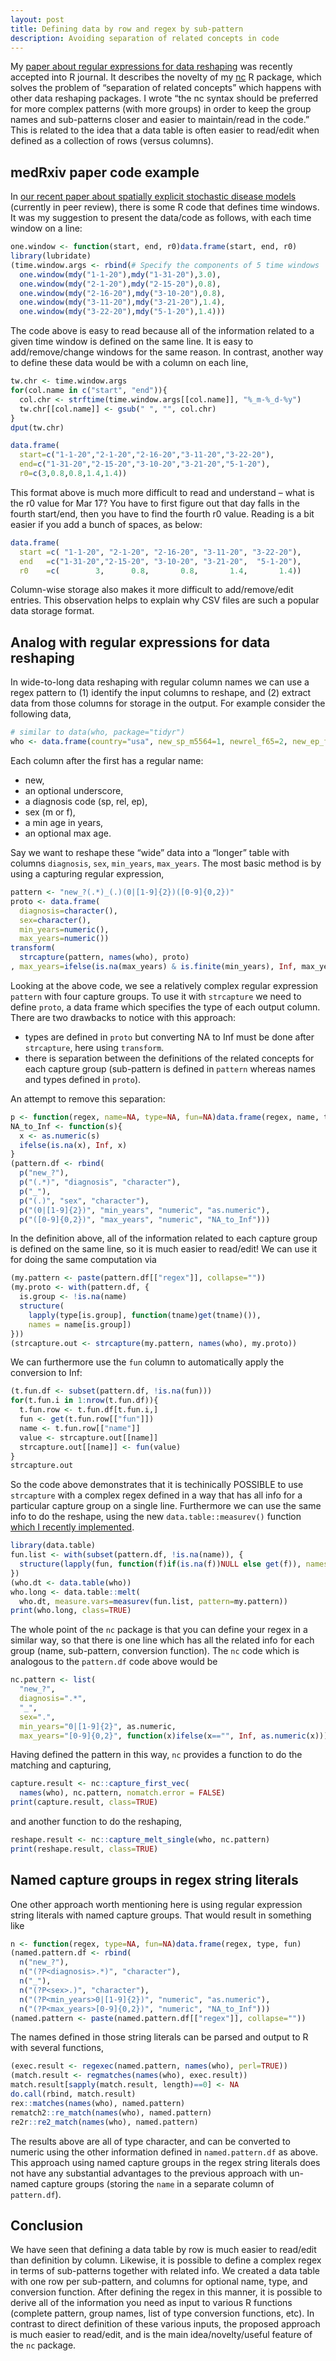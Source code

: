 ```yaml
---
layout: post
title: Defining data by row and regex by sub-pattern
description: Avoiding separation of related concepts in code
---
```


My [paper about regular expressions for data
reshaping](https://github.com/tdhock/nc-article) was recently accepted
into R journal. It describes the novelty of my
[nc](https://github.com/tdhock/nc) R package, which solves the problem
of "separation of related concepts" which happens with other data
reshaping packages. I wrote "the nc syntax should be preferred for
more complex patterns (with more groups) in order to keep the group
names and sub-patterns closer and easier to maintain/read in the
code." This is related to the idea that a data table is often easier
to read/edit when defined as a collection of rows (versus columns).

## medRxiv paper code example

In [our recent paper about spatially explicit stochastic disease
models](https://www.medrxiv.org/content/10.1101/2021.05.13.21256216v1)
(currently in peer review), there is some R code that defines time
windows. It was my suggestion to present the data/code as follows,
with each time window on a line:

```r
one.window <- function(start, end, r0)data.frame(start, end, r0)
library(lubridate)
(time.window.args <- rbind(# Specify the components of 5 time windows
  one.window(mdy("1-1-20"),mdy("1-31-20"),3.0),
  one.window(mdy("2-1-20"),mdy("2-15-20"),0.8),
  one.window(mdy("2-16-20"),mdy("3-10-20"),0.8),
  one.window(mdy("3-11-20"),mdy("3-21-20"),1.4),
  one.window(mdy("3-22-20"),mdy("5-1-20"),1.4)))
```

The code above is easy to read because all of the information related
to a given time window is defined on the same line. It is easy to
add/remove/change windows for the same reason.  In contrast, another
way to define these data would be with a column on each line,

```r
tw.chr <- time.window.args
for(col.name in c("start", "end")){
  col.chr <- strftime(time.window.args[[col.name]], "%_m-%_d-%y")
  tw.chr[[col.name]] <- gsub(" ", "", col.chr)
}
dput(tw.chr)
```

```r
data.frame(
  start=c("1-1-20","2-1-20","2-16-20","3-11-20","3-22-20"),
  end=c("1-31-20","2-15-20","3-10-20","3-21-20","5-1-20"),
  r0=c(3,0.8,0.8,1.4,1.4))
```

This format above is much more difficult to read and understand --
what is the r0 value for Mar 17? You have to first figure out that day
falls in the fourth start/end, then you have to find the fourth r0
value. Reading is a bit easier if you add a bunch of spaces, as below:

```r
data.frame(
  start =c( "1-1-20", "2-1-20", "2-16-20", "3-11-20", "3-22-20"),
  end   =c("1-31-20","2-15-20", "3-10-20", "3-21-20",  "5-1-20"),
  r0    =c(        3,      0.8,       0.8,       1.4,       1.4))
```

Column-wise storage also makes it more difficult to add/remove/edit
entries. This observation helps to explain why CSV files are such a
popular data storage format.

## Analog with regular expressions for data reshaping

In wide-to-long data reshaping with regular column names we can use a
regex pattern to (1) identify the input columns to reshape, and (2)
extract data from those columns for storage in the output. For example
consider the following data, 

```r
# similar to data(who, package="tidyr")
who <- data.frame(country="usa", new_sp_m5564=1, newrel_f65=2, new_ep_f014=3)
```

Each column after the first has a regular name: 

* new,
* an optional underscore,
* a diagnosis code (sp, rel, ep),
* sex (m or f),
* a min age in years,
* an optional max age.

Say we want to reshape these "wide" data into a "longer" table with
columns `diagnosis`, `sex`, `min_years`, `max_years`. The most basic
method is by using a capturing regular expression,

```r
pattern <- "new_?(.*)_(.)(0|[1-9]{2})([0-9]{0,2})"
proto <- data.frame(
  diagnosis=character(),
  sex=character(),
  min_years=numeric(),
  max_years=numeric())
transform(
  strcapture(pattern, names(who), proto)
, max_years=ifelse(is.na(max_years) & is.finite(min_years), Inf, max_years))
```

Looking at the above code, we see a relatively complex regular
expression `pattern` with four capture groups. To use it with
`strcapture` we need to define `proto`, a data frame which specifies
the type of each output column. There are two drawbacks to notice with
this approach:

* types are defined in `proto` but converting NA to Inf must be done
  after `strcapture`, here using `transform`.
* there is separation between the definitions of the related concepts
  for each capture group (sub-pattern is defined in `pattern` whereas
  names and types defined in `proto`). 
  
An attempt to remove this separation:
  
```r
p <- function(regex, name=NA, type=NA, fun=NA)data.frame(regex, name, type, fun)
NA_to_Inf <- function(s){
  x <- as.numeric(s)
  ifelse(is.na(x), Inf, x)
}
(pattern.df <- rbind(
  p("new_?"),
  p("(.*)", "diagnosis", "character"),
  p("_"),
  p("(.)", "sex", "character"),
  p("(0|[1-9]{2})", "min_years", "numeric", "as.numeric"),
  p("([0-9]{0,2})", "max_years", "numeric", "NA_to_Inf")))
```

In the definition above, all of the information related to each
capture group is defined on the same line, so it is much easier to
read/edit! We can use it for doing the same computation via

```r
(my.pattern <- paste(pattern.df[["regex"]], collapse=""))
(my.proto <- with(pattern.df, {
  is.group <- !is.na(name)
  structure(
    lapply(type[is.group], function(tname)get(tname)()),
    names = name[is.group])
}))
(strcapture.out <- strcapture(my.pattern, names(who), my.proto))
```

We can furthermore use the `fun` column to automatically apply the
conversion to Inf:

```r
(t.fun.df <- subset(pattern.df, !is.na(fun)))
for(t.fun.i in 1:nrow(t.fun.df)){
  t.fun.row <- t.fun.df[t.fun.i,]
  fun <- get(t.fun.row[["fun"]])
  name <- t.fun.row[["name"]]
  value <- strcapture.out[[name]]
  strcapture.out[[name]] <- fun(value)
}
strcapture.out
```

So the code above demonstrates that it is techinically POSSIBLE to use
`strcapture` with a complex regex defined in a way that has all info
for a particular capture group on a single line. Furthermore we can
use the same info to do the reshape, using the new
`data.table::measurev()` function [which I recently
implemented](https://github.com/Rdatatable/data.table/pull/5022).

```r
library(data.table)
fun.list <- with(subset(pattern.df, !is.na(name)), {
  structure(lapply(fun, function(f)if(is.na(f))NULL else get(f)), names=name)
})
(who.dt <- data.table(who))
who.long <- data.table::melt(
  who.dt, measure.vars=measurev(fun.list, pattern=my.pattern))
print(who.long, class=TRUE)
```

The whole point of the `nc` package is that you can define your regex
in a similar way, so that there is one line which has all the related
info for each group (name, sub-pattern, conversion function). The `nc`
code which is analogous to the `pattern.df` code above would be

```r
nc.pattern <- list(
  "new_?",
  diagnosis=".*", 
  "_",
  sex=".", 
  min_years="0|[1-9]{2}", as.numeric,
  max_years="[0-9]{0,2}", function(x)ifelse(x=="", Inf, as.numeric(x)))
```

Having defined the pattern in this way, `nc` provides a function to do
the matching and capturing,

```r
capture.result <- nc::capture_first_vec(
  names(who), nc.pattern, nomatch.error = FALSE)
print(capture.result, class=TRUE)
``` 

and another function to do the reshaping,

```r
reshape.result <- nc::capture_melt_single(who, nc.pattern)
print(reshape.result, class=TRUE)
```

## Named capture groups in regex string literals

One other approach worth mentioning here is using regular expression
string literals with named capture groups. That would result in
something like

```r
n <- function(regex, type=NA, fun=NA)data.frame(regex, type, fun)
(named.pattern.df <- rbind(
  n("new_?"),
  n("(?P<diagnosis>.*)", "character"),
  n("_"),
  n("(?P<sex>.)", "character"),
  n("(?P<min_years>0|[1-9]{2})", "numeric", "as.numeric"),
  n("(?P<max_years>[0-9]{0,2})", "numeric", "NA_to_Inf")))
(named.pattern <- paste(named.pattern.df[["regex"]], collapse=""))
```

The names defined in those string literals can be parsed and output to
R with several functions,

```r
(exec.result <- regexec(named.pattern, names(who), perl=TRUE))
(match.result <- regmatches(names(who), exec.result))
match.result[sapply(match.result, length)==0] <- NA
do.call(rbind, match.result)
rex::matches(names(who), named.pattern)
rematch2::re_match(names(who), named.pattern)
re2r::re2_match(names(who), named.pattern)
```

The results above are all of type character, and can be converted to
numeric using the other information defined in `named.pattern.df` as
above. This approach using named capture groups in the regex string
literals does not have any substantial advantages to the previous
approach with un-named capture groups (storing the `name` in a
separate column of `pattern.df`).

## Conclusion

We have seen that defining a data table by row is much easier to
read/edit than definition by column. Likewise, it is possible to
define a complex regex in terms of sub-patterns together with related
info. We created a data table with one row per sub-pattern, and
columns for optional name, type, and conversion function. After
defining the regex in this manner, it is possible to derive all of the
information you need as input to various R functions (complete
pattern, group names, list of type conversion functions, etc). In
contrast to direct definition of these various inputs, the proposed
approach is much easier to read/edit, and is the main
idea/novelty/useful feature of the `nc` package.
